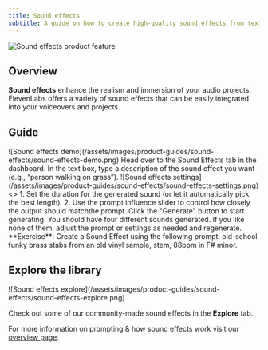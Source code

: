 ```yaml
---
title: Sound effects
subtitle: A guide on how to create high-quality sound effects from text with ElevenLabs.
---
```


<img
  src="/assets/images/product-guides/sound-effects/sound-effects-product-feature.png"
  alt="Sound effects product feature"
  className="w-full rounded-lg"
/>

## Overview

**Sound effects** enhance the realism and immersion of your audio projects. ElevenLabs offers a variety of sound effects that can be easily integrated into your voiceovers and projects.

## Guide

<Frame background="subtle">
  ![Sound effects demo](/assets/images/product-guides/sound-effects/sound-effects-demo.png)
</Frame>

<Steps>
  <Step title="Navigate to Sound Effects">
    Head over to the Sound Effects tab in the dashboard.
  </Step>
  <Step title="Describe the sound effect">
    In the text box, type a description of the sound effect you want (e.g., “person walking on
    grass”).
  </Step>
  <Step title="Adjust settings">
    <Frame background="subtle">
      ![Sound effects settings](/assets/images/product-guides/sound-effects/sound-effects-settings.png)
    </Frame>
    <>
      1. Set the duration for the generated sound (or let it automatically pick the best length).
      2. Use the prompt influence slider to control how closely the output should matchthe prompt.
   </>

  </Step>
  <Step title="Generate Sound">Click the "Generate" button to start generating.</Step>
  <Step title="Review and regenerate">
    You should have four different sounds generated. If you like none of them, adjust the prompt or
    settings as needed and regenerate.
  </Step>
</Steps>

<Success>
  **Exercise**: Create a Sound Effect using the following prompt: old-school funky brass stabs from
  an old vinyl sample, stem, 88bpm in F# minor.
</Success>

## Explore the library

<Frame background="subtle">
  ![Sound effects explore](/assets/images/product-guides/sound-effects/sound-effects-explore.png)
</Frame>

Check out some of our community-made sound effects in the **Explore** tab.

For more information on prompting & how sound effects work visit our [overview page](/docs/capabilities/sound-effects).
